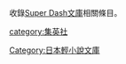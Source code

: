 {{Catnav|頁面分類|人类社会|媒体|各國媒體|各國出版社|集英社}}
{{Catnav|頁面分類|…|類型|小說類型|輕小說|輕小說文庫|日本輕小說文庫}}
{{Catnav|頁面分類|…|各國小說|日本小說|日本輕小說|日本輕小說文庫}}

收錄[[Super_Dash文庫|Super Dash文庫]]相關條目。

[[Category:日本輕小說文庫|Category:日本輕小說文庫]]
[[category:集英社|category:集英社]]